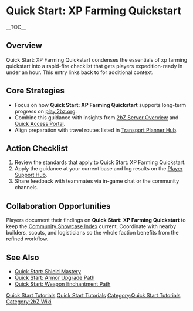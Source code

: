 {{Short description|Quick Start: XP Farming Quickstart condenses the essentials of xp farming quickstart into a rapid-fire checklist that gets players expedition-ready in under an hour}}
= Quick Start: XP Farming Quickstart =
{{2bZ Navbox}}
__TOC__

== Overview ==
Quick Start: XP Farming Quickstart condenses the essentials of xp farming quickstart into
a rapid-fire checklist that gets players expedition-ready in under an hour. This entry
links back to [[Category:Quick Start Tutorials|Quick Start Tutorials]] for additional
context.

== Core Strategies ==
* Focus on how '''Quick Start: XP Farming Quickstart''' supports long-term progress on [[play.2bz.org]].
* Combine this guidance with insights from [[2bZ Server Overview]] and [[Quick Access Portal]].
* Align preparation with travel routes listed in [[Transport Planner Hub]].

== Action Checklist ==
# Review the [[Category:Quick Start Tutorials|Quick Start Tutorials]] standards that apply to Quick Start: XP Farming Quickstart.
# Apply the guidance at your current base and log results on the [[Player Support Hub]].
# Share feedback with teammates via in-game chat or the community channels.

== Collaboration Opportunities ==
Players document their findings on '''Quick Start: XP Farming Quickstart''' to keep the
[[Community Showcase Index]] current. Coordinate with nearby builders, scouts, and
logisticians so the whole faction benefits from the refined workflow.

== See Also ==
* [[Quick Start: Shield Mastery]]
* [[Quick Start: Armor Upgrade Path]]
* [[Quick Start: Weapon Enchantment Path]]

[[Category:Quick Start Tutorials]]
[[Category:2bZ Wiki]]
